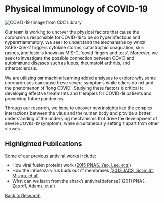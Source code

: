 # Physical Immunology of COVID-19

![COVID-19 (Image from CDC Library)](/covid.png)

Our team is working to uncover the physical factors that cause the coronavirus
responsible for COVID-19 to be so hyperinfectious and hyperinflammatory. We seek
to understand the mechanisms by which SARS-CoV-2 triggers cytokine storms,
catastrophic coagulation, skin rashes, and lesions known as MIS-C, 'covid
fingers and toes'. Moreover, we seek to investigate the possible connection
between COVID and autoimmune diseases such as lupus, rheumatoid arthritis, and
atherosclerosis.

We are utilizing our machine learning added analyses to explore why some
coronaviruses can cause these severe symptoms while others do not and the
phenomenon of 'long COVID'. Studying these factors is critical to developing
effective treatments and therapies for COVID-19 patients and preventing future
pandemics.

Through our research, we hope to uncover new insights into the complex
interactions between the virus and the human body and provide a better
understanding of the underlying mechanisms that drive the development of severe
COVID-19 symptoms, while simultaneously setting it apart from other viruses.

## Highlighted Publications
Some of our previous antiviral works include:

- How viral fusion proteins work [(2015 PNAS, Yao, Lee, et al)](/pdf/10.1073~pnas.1501430112.pdf)
- How the influenza virus buds out of membranes [(2013 JACS, Schmidt, Mishra, et
al)](/pdf/10.1021~ja400146z.pdf)
- What can we learn from the shark’s antiviral defense? [(2011 PNAS, Zasloff,
Adams, et al)](/pdf/10.1073~pnas.1108558108.pdf)

[Back to Research](/research)
